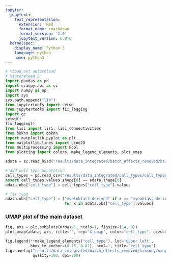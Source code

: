 ```yaml
---
jupyter:
  jupytext:
    text_representation:
      extension: .Rmd
      format_name: rmarkdown
      format_version: '1.0'
      jupytext_version: 0.8.6
  kernelspec:
    display_name: Python 3
    language: python
    name: python3
---
```


```python
# %load_ext autoreload
# %autoreload 2
import pandas as pd
import scanpy.api as sc
import numpy as np
import sys
sys.path.append("lib")
from jupytertools import setwd
from jupytertools import fix_logging
import gc
setwd()
fix_logging()
from lisi import lisi, lisi_connectivities
from bbknn import bbknn
import matplotlib.pyplot as plt
from matplotlib.lines import Line2D
from multiprocessing import Pool
from plotting import colors, make_legend_elements, plot_umap
```

```python
adata = sc.read_h5ad("results/data_integrated/batch_effects_removed/harmony/adata.h5ad")
```

```python
# add cell type annotation
cell_types = pd.read_csv("results/data_integrated/cell_types/cell_types.tsv", sep="\t")
assert cell_types.values.shape[0] == adata.shape[0]
adata.obs["cell_type"] = cell_types["cell_type"].values
```

```python
# fix typo
adata.obs["cell_type"] = ["myeloblast-derived" if x == "myeoblast-derived" else x
                          for x in adata.obs["cell_type"].values]
```

### UMAP plot of the main dataset

```python
fig, axs = plt.subplots(nrows=1, ncols=1, figsize=(14, 9))
plot_umap(adata, axs, title="", rep="X_umap", color="cell_type", size=0.1)

fig.legend(**make_legend_elements("cell_type"), loc='upper left', 
           bbox_to_anchor=(0.75, 0.87), ncol=1, title="cell type")
fig.savefig("results/data_integrated/batch_effects_removed/harmony/umap_dataset.jpg",
            quality=100, dpi=300)
```
